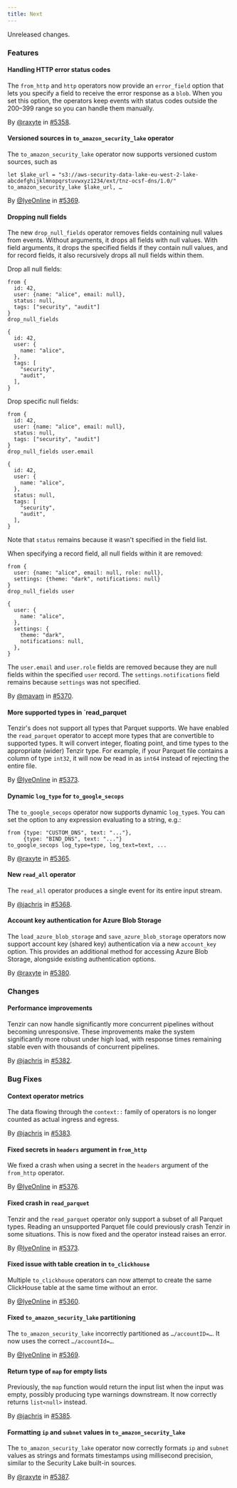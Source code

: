 ```yaml
---
title: Next
---
```


Unreleased changes.

### Features

#### Handling HTTP error status codes

The `from_http` and `http` operators now provide an `error_field` option that
lets you specify a field to receive the error response as a `blob`. When you set
this option, the operators keep events with status codes outside the 200–399
range so you can handle them manually.

By [@raxyte](https://github.com/raxyte) in [#5358](https://github.com/tenzir/tenzir/pull/5358).

#### Versioned sources in `to_amazon_security_lake` operator

The `to_amazon_security_lake` operator now supports versioned custom sources,
such as

```tql
let $lake_url = "s3://aws-security-data-lake-eu-west-2-lake-abcdefghijklmnopqrstuvwxyz1234/ext/tnz-ocsf-dns/1.0/"
to_amazon_security_lake $lake_url, …
```

By [@IyeOnline](https://github.com/IyeOnline) in [#5369](https://github.com/tenzir/tenzir/pull/5369).

#### Dropping null fields

The new `drop_null_fields` operator removes fields containing null values from
events. Without arguments, it drops all fields with null values. With field
arguments, it drops the specified fields if they contain null values, and for
record fields, it also recursively drops all null fields within them.

Drop all null fields:

```tql
from {
  id: 42,
  user: {name: "alice", email: null},
  status: null,
  tags: ["security", "audit"]
}
drop_null_fields
```

```tql
{
  id: 42,
  user: {
    name: "alice",
  },
  tags: [
    "security",
    "audit",
  ],
}
```

Drop specific null fields:

```tql
from {
  id: 42,
  user: {name: "alice", email: null},
  status: null,
  tags: ["security", "audit"]
}
drop_null_fields user.email
```

```tql
{
  id: 42,
  user: {
    name: "alice",
  },
  status: null,
  tags: [
    "security",
    "audit",
  ],
}
```

Note that `status` remains because it wasn't specified in the field list.

When specifying a record field, all null fields within it are removed:

```tql
from {
  user: {name: "alice", email: null, role: null},
  settings: {theme: "dark", notifications: null}
}
drop_null_fields user
```

```tql
{
  user: {
    name: "alice",
  },
  settings: {
    theme: "dark",
    notifications: null,
  },
}
```

The `user.email` and `user.role` fields are removed because they are null fields
within the specified `user` record. The `settings.notifications` field remains
because `settings` was not specified.

By [@mavam](https://github.com/mavam) in [#5370](https://github.com/tenzir/tenzir/pull/5370).

#### More supported types in `read_parquet

Tenzir's does not support all types that Parquet supports. We have enabled the
`read_parquet` operator to accept more types that are convertible to supported
types. It will convert integer, floating point, and time types to the appropriate
(wider) Tenzir type. For example, if your Parquet file contains a column of type
`int32`, it will now be read in as `int64` instead of rejecting the entire file.

By [@IyeOnline](https://github.com/IyeOnline) in [#5373](https://github.com/tenzir/tenzir/pull/5373).

#### Dynamic `log_type` for `to_google_secops`

The `to_google_secops` operator now supports dynamic `log_type`s. You can set
the option to any expression evaluating to a string, e.g.:

```tql
from {type: "CUSTOM_DNS", text: "..."},
     {type: "BIND_DNS", text: "..."}
to_google_secops log_type=type, log_text=text, ...
```

By [@raxyte](https://github.com/raxyte) in [#5365](https://github.com/tenzir/tenzir/pull/5365).

#### New `read_all` operator

The `read_all` operator produces a single event for its entire input stream.

By [@jachris](https://github.com/jachris) in [#5368](https://github.com/tenzir/tenzir/pull/5368).

#### Account key authentication for Azure Blob Storage

The `load_azure_blob_storage` and `save_azure_blob_storage` operators now
support account key (shared key) authentication via a new `account_key` option.
This provides an additional method for accessing Azure Blob Storage, alongside
existing authentication options.

By [@raxyte](https://github.com/raxyte) in [#5380](https://github.com/tenzir/tenzir/pull/5380).

### Changes

#### Performance improvements

Tenzir can now handle significantly more concurrent pipelines without becoming
unresponsive. These improvements make the system significantly more robust under
high load, with response times remaining stable even with thousands of
concurrent pipelines.

By [@jachris](https://github.com/jachris) in [#5382](https://github.com/tenzir/tenzir/pull/5382).

### Bug Fixes

#### Context operator metrics

The data flowing through the `context::` family of operators is no longer
counted as actual ingress and egress.

By [@jachris](https://github.com/jachris) in [#5383](https://github.com/tenzir/tenzir/pull/5383).

#### Fixed secrets in `headers` argument in `from_http`

We fixed a crash when using a secret in the `headers` argument of the `from_http`
operator.

By [@IyeOnline](https://github.com/IyeOnline) in [#5376](https://github.com/tenzir/tenzir/pull/5376).

#### Fixed crash in `read_parquet`

Tenzir and the `read_parquet` operator only support a subset of all Parquet types.
Reading an unsupported Parquet file could previously crash Tenzir in some
situations. This is now fixed and the operator instead raises an error.

By [@IyeOnline](https://github.com/IyeOnline) in [#5373](https://github.com/tenzir/tenzir/pull/5373).

#### Fixed issue with table creation in `to_clickhouse`

Multiple `to_clickhouse` operators can now attempt to create the same ClickHouse
table at the same time without an error.

By [@IyeOnline](https://github.com/IyeOnline) in [#5360](https://github.com/tenzir/tenzir/pull/5360).

#### Fixed `to_amazon_security_lake` partitioning

The `to_amazon_security_lake` incorrectly partitioned as `…/accountID=…`. It now
uses the correct `…/accountId=…`.

By [@IyeOnline](https://github.com/IyeOnline) in [#5369](https://github.com/tenzir/tenzir/pull/5369).

#### Return type of `map` for empty lists

Previously, the `map` function would return the input list when the input was
empty, possibly producing type warnings downstream. It now correctly returns
`list<null>` instead.

By [@jachris](https://github.com/jachris) in [#5385](https://github.com/tenzir/tenzir/pull/5385).

#### Formatting `ip` and `subnet` values in `to_amazon_security_lake`

The `to_amazon_security_lake` operator now correctly formats `ip` and `subnet`
values as strings and formats timestamps using millisecond precision, similar
to the Security Lake built-in sources.

By [@raxyte](https://github.com/raxyte) in [#5387](https://github.com/tenzir/tenzir/pull/5387).
